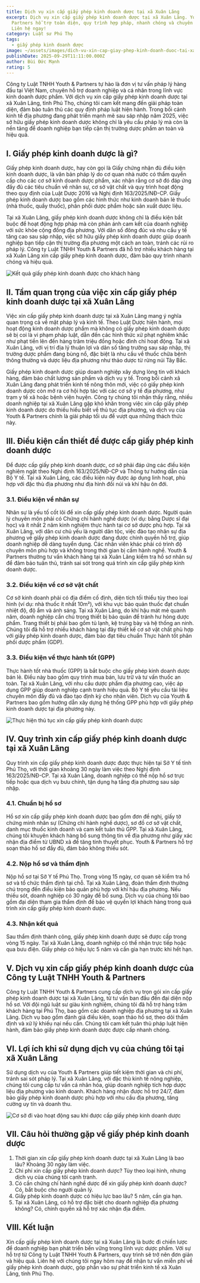 ```yaml
---
title: Dịch vụ xin cấp giấy phép kinh doanh dược tại xã Xuân Lãng
excerpt: Dịch vụ xin cấp giấy phép kinh doanh dược tại xã Xuân Lãng. Youth &
  Partners hỗ trợ toàn diện, quy trình hợp pháp, nhanh chóng và chuyên nghiệp.
  Liên hệ ngay!
category: Luật sư Phú Thọ
tags:
  - giấy phép kinh doanh dược
image: ~/assets/images/dich-vu-xin-cap-giay-phep-kinh-doanh-duoc-tai-xa-xuan-lang.png
publishDate: 2025-09-29T11:11:00.000Z
author: Bùi Đức Mạnh
rating: 5
---
```


Công ty Luật TNHH Youth & Partners tự hào là đơn vị tư vấn pháp lý hàng đầu tại Việt Nam, chuyên hỗ trợ doanh nghiệp và cá nhân trong lĩnh vực kinh doanh dược phẩm. Với dịch vụ xin cấp giấy phép kinh doanh dược tại xã Xuân Lãng, tỉnh Phú Thọ, chúng tôi cam kết mang đến giải pháp toàn diện, đảm bảo tuân thủ các quy định pháp luật hiện hành. Trong bối cảnh kinh tế địa phương đang phát triển mạnh mẽ sau sáp nhập năm 2025, việc sở hữu giấy phép kinh doanh dược không chỉ là yêu cầu pháp lý mà còn là nền tảng để doanh nghiệp bạn tiếp cận thị trường dược phẩm an toàn và hiệu quả.

<YouTube id="RR2JTsWSY4s" />

## I. Giấy phép kinh doanh dược là gì?

Giấy phép kinh doanh dược, hay còn gọi là Giấy chứng nhận đủ điều kiện kinh doanh dược, là văn bản pháp lý do cơ quan nhà nước có thẩm quyền cấp cho các cơ sở kinh doanh dược phẩm, xác nhận rằng cơ sở đó đáp ứng đầy đủ các tiêu chuẩn về nhân sự, cơ sở vật chất và quy trình hoạt động theo quy định của Luật Dược 2016 và Nghị định 163/2025/NĐ-CP. Giấy phép kinh doanh dược bao gồm các hình thức như kinh doanh bán lẻ thuốc (nhà thuốc, quầy thuốc), phân phối dược phẩm hoặc sản xuất dược liệu.

Tại xã Xuân Lãng, giấy phép kinh doanh dược không chỉ là điều kiện bắt buộc để hoạt động hợp pháp mà còn phản ánh cam kết của doanh nghiệp với sức khỏe cộng đồng địa phương. Với dân số đông đúc và nhu cầu y tế tăng cao sau sáp nhập, việc sở hữu giấy phép kinh doanh dược giúp doanh nghiệp bạn tiếp cận thị trường địa phương một cách an toàn, tránh các rủi ro pháp lý. Công ty Luật TNHH Youth & Partners đã hỗ trợ nhiều khách hàng tại xã Xuân Lãng xin cấp giấy phép kinh doanh dược, đảm bảo quy trình nhanh chóng và hiệu quả.

![Kết quả giấy phép kinh doanh được cho khách hàng](~/assets/images/ket-qua-giay-phep-kinh-doanh-duoc-cho-khach-hang.jpg "Kết quả giấy phép kinh doanh được cho khách hàng")

## II. Tầm quan trọng của việc xin cấp giấy phép kinh doanh dược tại xã Xuân Lãng

Việc xin cấp giấy phép kinh doanh dược tại xã Xuân Lãng mang ý nghĩa quan trọng cả về mặt pháp lý và kinh tế. Theo Luật Dược hiện hành, mọi hoạt động kinh doanh dược phẩm mà không có giấy phép kinh doanh dược sẽ bị coi là vi phạm pháp luật, dẫn đến các hình thức xử phạt nghiêm khắc như phạt tiền lên đến hàng trăm triệu đồng hoặc đình chỉ hoạt động. Tại xã Xuân Lãng, với vị trí địa lý thuận lợi và dân số tăng trưởng sau sáp nhập, thị trường dược phẩm đang bùng nổ, đặc biệt là nhu cầu về thuốc chữa bệnh thông thường và dược liệu địa phương như thảo dược từ rừng núi Tây Bắc.

Giấy phép kinh doanh dược giúp doanh nghiệp xây dựng lòng tin với khách hàng, đảm bảo chất lượng sản phẩm và dịch vụ y tế. Trong bối cảnh xã Xuân Lãng đang phát triển kinh tế nông thôn mới, việc có giấy phép kinh doanh dược còn mở ra cơ hội hợp tác với các cơ sở y tế địa phương, như trạm y tế xã hoặc bệnh viện huyện. Công ty chúng tôi nhận thấy rằng, nhiều doanh nghiệp tại xã Xuân Lãng gặp khó khăn trong việc xin cấp giấy phép kinh doanh dược do thiếu hiểu biết về thủ tục địa phương, và dịch vụ của Youth & Partners chính là giải pháp tối ưu để vượt qua những thách thức này.

## III. Điều kiện cần thiết để được cấp giấy phép kinh doanh dược

Để được cấp giấy phép kinh doanh dược, cơ sở phải đáp ứng các điều kiện nghiêm ngặt theo Nghị định 163/2025/NĐ-CP và Thông tư hướng dẫn của Bộ Y tế. Tại xã Xuân Lãng, các điều kiện này được áp dụng linh hoạt, phù hợp với đặc thù địa phương như địa hình đồi núi và khí hậu ôn đới.

### 3.1. Điều kiện về nhân sự

Nhân sự là yếu tố cốt lõi để xin cấp giấy phép kinh doanh dược. Người quản lý chuyên môn phải có Chứng chỉ hành nghề dược (ví dụ: bằng Dược sĩ đại học) và ít nhất 2 năm kinh nghiệm thực hành tại cơ sở dược phù hợp. Tại xã Xuân Lãng, với dân cư chủ yếu là người dân tộc, việc đào tạo nhân sự địa phương về giấy phép kinh doanh dược đang được chính quyền hỗ trợ, giúp doanh nghiệp dễ dàng tuyển dụng. Các nhân viên khác phải có trình độ chuyên môn phù hợp và không trong thời gian bị cấm hành nghề. Youth & Partners thường tư vấn khách hàng tại xã Xuân Lãng kiểm tra hồ sơ nhân sự để đảm bảo tuân thủ, tránh sai sót trong quá trình xin cấp giấy phép kinh doanh dược.

### 3.2. Điều kiện về cơ sở vật chất

Cơ sở kinh doanh phải có địa điểm cố định, diện tích tối thiểu tùy theo loại hình (ví dụ: nhà thuốc ít nhất 10m²), với khu vực bảo quản thuốc đạt chuẩn nhiệt độ, độ ẩm và ánh sáng. Tại xã Xuân Lãng, do khí hậu mát mẻ quanh năm, doanh nghiệp cần chú trọng thiết bị bảo quản để tránh hư hỏng dược phẩm. Trang thiết bị phải bao gồm tủ lạnh, kệ trưng bày và hệ thống an ninh. Chúng tôi đã hỗ trợ nhiều khách hàng tại đây thiết kế cơ sở vật chất phù hợp với giấy phép kinh doanh dược, đảm bảo đạt tiêu chuẩn Thực hành tốt phân phối dược phẩm (GDP).

### 3.3. Điều kiện về thực hành tốt (GPP)

Thực hành tốt nhà thuốc (GPP) là bắt buộc cho giấy phép kinh doanh dược bán lẻ. Điều này bao gồm quy trình mua bán, lưu trữ và tư vấn thuốc an toàn. Tại xã Xuân Lãng, với nhu cầu dược phẩm địa phương cao, việc áp dụng GPP giúp doanh nghiệp cạnh tranh hiệu quả. Bộ Y tế yêu cầu tài liệu chuyên môn đầy đủ và đào tạo định kỳ cho nhân viên. Dịch vụ của Youth & Partners bao gồm hướng dẫn xây dựng hệ thống GPP phù hợp với giấy phép kinh doanh dược tại địa phương này.

![Thực hiện thủ tục xin cấp giấy phép kinh doanh dược](~/assets/images/thuc-hien-thu-tuc-xin-cap-giay-phep-kinh-doanh-duoc.jpeg "Thực hiện thủ tục xin cấp giấy phép kinh doanh dược")

## IV. Quy trình xin cấp giấy phép kinh doanh dược tại xã Xuân Lãng

Quy trình xin cấp giấy phép kinh doanh dược được thực hiện tại Sở Y tế tỉnh Phú Thọ, với thời gian khoảng 30 ngày làm việc theo Nghị định 163/2025/NĐ-CP. Tại xã Xuân Lãng, doanh nghiệp có thể nộp hồ sơ trực tiếp hoặc qua dịch vụ bưu chính, tận dụng hạ tầng địa phương sau sáp nhập.

### 4.1. Chuẩn bị hồ sơ

Hồ sơ xin cấp giấy phép kinh doanh dược bao gồm đơn đề nghị, giấy tờ chứng minh nhân sự (Chứng chỉ hành nghề dược), sơ đồ cơ sở vật chất, danh mục thuốc kinh doanh và cam kết tuân thủ GPP. Tại xã Xuân Lãng, chúng tôi khuyên khách hàng bổ sung thông tin về địa phương như giấy xác nhận địa điểm từ UBND xã để tăng tính thuyết phục. Youth & Partners hỗ trợ soạn thảo hồ sơ đầy đủ, đảm bảo không thiếu sót.

### 4.2. Nộp hồ sơ và thẩm định

Nộp hồ sơ tại Sở Y tế Phú Thọ. Trong vòng 15 ngày, cơ quan sẽ kiểm tra hồ sơ và tổ chức thẩm định tại chỗ. Tại xã Xuân Lãng, đoàn thẩm định thường chú trọng đến điều kiện bảo quản phù hợp với khí hậu địa phương. Nếu thiếu sót, doanh nghiệp có 30 ngày để bổ sung. Dịch vụ của chúng tôi bao gồm đại diện tham gia thẩm định để bảo vệ quyền lợi khách hàng trong quá trình xin cấp giấy phép kinh doanh dược.

### 4.3. Nhận kết quả

Sau thẩm định thành công, giấy phép kinh doanh dược sẽ được cấp trong vòng 15 ngày. Tại xã Xuân Lãng, doanh nghiệp có thể nhận trực tiếp hoặc qua bưu điện. Giấy phép có hiệu lực 5 năm và cần gia hạn trước khi hết hạn.

## V. Dịch vụ xin cấp giấy phép kinh doanh dược của Công ty Luật TNHH Youth & Partners

Công ty Luật TNHH Youth & Partners cung cấp dịch vụ trọn gói xin cấp giấy phép kinh doanh dược tại xã Xuân Lãng, từ tư vấn ban đầu đến đại diện nộp hồ sơ. Với đội ngũ luật sư giàu kinh nghiệm, chúng tôi đã hỗ trợ hàng trăm khách hàng tại Phú Thọ, bao gồm các doanh nghiệp địa phương tại xã Xuân Lãng. Dịch vụ bao gồm đánh giá điều kiện, soạn thảo hồ sơ, theo dõi thẩm định và xử lý khiếu nại nếu cần. Chúng tôi cam kết tuân thủ pháp luật hiện hành, đảm bảo giấy phép kinh doanh dược được cấp nhanh chóng.

## VI. Lợi ích khi sử dụng dịch vụ của chúng tôi tại xã Xuân Lãng

Sử dụng dịch vụ của Youth & Partners giúp tiết kiệm thời gian và chi phí, tránh sai sót pháp lý. Tại xã Xuân Lãng, với đặc thù kinh tế nông nghiệp, chúng tôi cung cấp tư vấn cá nhân hóa, giúp doanh nghiệp tích hợp dược liệu địa phương vào kinh doanh. Khách hàng nhận được hỗ trợ 24/7, đảm bảo giấy phép kinh doanh dược phù hợp với nhu cầu địa phương, tăng cường uy tín và doanh thu.

![Cơ sở đi vào hoạt động sau khi được cấp giấy phép kinh doanh dược](~/assets/images/co-so-di-vao-hoat-dong-sau-khi-xin-cap-giay-phep-kinh-doanh-duoc.jpg "Cơ sở đi vào hoạt động sau khi được cấp giấy phép kinh doanh dược")

## VII. Câu hỏi thường gặp về giấy phép kinh doanh dược

1. Thời gian xin cấp giấy phép kinh doanh dược tại xã Xuân Lãng là bao lâu? Khoảng 30 ngày làm việc.
2. Chi phí xin cấp giấy phép kinh doanh dược? Tùy theo loại hình, nhưng dịch vụ của chúng tôi cạnh tranh.
3. Có cần chứng chỉ hành nghề dược để xin giấy phép kinh doanh dược? Có, bắt buộc cho người quản lý.
4. Giấy phép kinh doanh dược có hiệu lực bao lâu? 5 năm, cần gia hạn.
5. Tại xã Xuân Lãng, có hỗ trợ đặc biệt cho doanh nghiệp địa phương không? Có, chính quyền xã hỗ trợ xác nhận địa điểm.

## VIII. Kết luận

Xin cấp giấy phép kinh doanh dược tại xã Xuân Lãng là bước đi chiến lược để doanh nghiệp bạn phát triển bền vững trong lĩnh vực dược phẩm. Với sự hỗ trợ từ Công ty Luật TNHH Youth & Partners, quy trình sẽ trở nên đơn giản và hiệu quả. Liên hệ với chúng tôi ngay hôm nay để nhận tư vấn miễn phí về giấy phép kinh doanh dược, góp phần vào sự phát triển kinh tế xã Xuân Lãng, tỉnh Phú Thọ.
